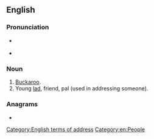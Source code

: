 {{also|Bucko}}
==English==

===Pronunciation===
* {{a|GenAm}} {{IPA|en|/ˈbʌkoʊ/}}
* {{rhymes|en|ʌkəʊ|s=2}}

===Noun===
{{en-noun|s|buckoes}}

# [[buckaroo|Buckaroo]].
# Young [[lad]], friend, pal (used in addressing someone).

===Anagrams===
* {{anagrams|en|a=bckou|Bouck}}

[[Category:English terms of address]]
[[Category:en:People]]